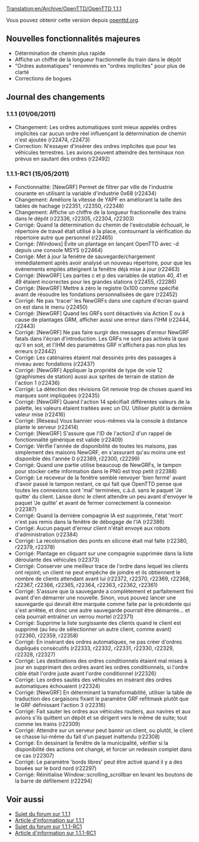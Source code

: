 [[Translation:en/Archive/OpenTTD/OpenTTD 1.1.1]]


{{fr/Archive/OpenTTD/Livraison|prec=fr/Archive/OpenTTD/OpenTTD 1.1.0|suiv=fr/OpenTTD 1.1.2|date=01/06/2011}}

Vous pouvez obtenir cette version depuis [http://www.openttd.org/download-stable/1.1.1 openttd.org].

==Nouvelles fonctionnalités majeures==

* Détermination de chemin plus rapide
* Affiche un chiffre de la longueur fractionnelle du train dans le dépôt
* "Ordres automatiques" renommés en "ordres implicites" pour plus de clarté
* Corrections de bogues

==Journal des changements==

===1.1.1 (01/06/2011)===

* Changement: Les ordres automatiques sont mieux appelés ordres implicites car aucun ordre réel influençant la détermination de chemin n'est ajoutée (r22474, r22473)
* Correction: N'essayer d'insérer des ordres implicites que pour les véhicules terrestres. Les avions peuvent atteindre des terminaux non prévus en sautant des ordres {{en/Development/Design Drafts/Flyspray|4624}} (r22492)

===1.1.1-RC1 (15/05/2011)===

* Fonctionnalité: [NewGRF] Permet de filtrer par ville de l'industrie courante en utilisant la variable d'industrie 0x68 {{en/Development/Design Drafts/Flyspray|4591}} (r22434)
* Changement: Améliore la vitesse de YAPF en améliorant la taille des tables de hachage (r22351, r22350, r22348)
* Changement: Affiche un chiffre de la longueur fractionnelle des trains dans le dépôt (r22336, r22305, r22304, r22303)
* Corrigé: Quand la détermination du chemin de l'exécutable échouait, le répertoire de travail était utilisé à la place, contournant la vérification du répertoire autre que personnel {{en/Development/Design Drafts/Flyspray|4613}} (r22465)
* Corrigé: [Windows] Évite un plantage en lançant OpenTTD avec -d depuis une console MSYS {{en/Development/Design Drafts/Flyspray|4587}} (r22464)
* Corrigé: Met à jour la fenêtre de sauvegarde/chargement immédiatement après avoir analysé un nouveau répertoire, pour que les événements empilés atteignent la fenêtre déjà mise à jour {{en/Development/Design Drafts/Flyspray|4615}} (r22463)
* Corrigé: [NewGRF] Les parties c et p des variables de station 40, 41 et 49 étaient incorrectes pour les grandes stations (r22455, r22286)
* Corrigé: [NewGRF] Mettre à zéro le registre 0x100 comme spécifié avant de résoudre les fondations personnalisées de gare (r22452)
* Corrigé: Ne pas 'tracer' les NewGRFs dans une capture d'écran quand on est dans le menu {{en/Development/Design Drafts/Flyspray|4610}} (r22450)
* Corrigé: [NewGRF] Quand les GRFs sont désactivés via Action E ou à cause de plantages GRM, afficher aussi une erreur dans l'IHM (r22444, r22443)
* Corrigé: [NewGRF] Ne pas faire surgir des messages d'erreur NewGRF fatals dans l'écran d'introduction. Les GRFs ne sont pas activés là quoi qu'il en soit, et l'IHM des paramètres GRF n'affichera pas non plus les erreurs (r22442)
* Corrigé: Les caténaires étaient mal dessinés près des passages à niveau avec fondations (r22437)
* Corrigé: [NewGRF] Appliquer la propriété de type de voie 12 (graphismes de station) aussi aux sprites de terrain de station de l'action 1 (r22436)
* Corrigé: La détection des révisions Git renvoie trop de choses quand les marques sont impliquées (r22435)
* Corrigé: [NewGRF] Quand l'action 14 spécifiait différentes valeurs de la palette, les valeurs étaient traitées avec un OU. Utiliser plutôt la dernière valeur mise (r22416)
* Corrigé: [Réseau] Vous bannier vous-mêmes via la console à distance plante le serveur {{en/Development/Design Drafts/Flyspray|4606}} (r22414)
* Corrigé: [NewGRF] S'assure que l'ID de l'action2 d'un rappel de fonctionnalité générique est valide (r22409)
* Corrigé: Vérifie l'année de disponibilité de toutes les maisons, pas simplement des maisons NewGRF, en s'assurant qu'au moins une est disponible dès l'année 0 {{en/Development/Design Drafts/Flyspray|4581}} (r22389, r22300, r22299)
* Corrigé: Quand une partie utilise beaucoup de NewGRFs, le tampon pour stocker cette information dans le PNG est trop petit (r22388)
* Corrigé: Le receveur de la fenêtre semble renvoyer 'bien fermé' avant d'avoir passé le tampon restant, ce qui fait que OpenTTD pense que toutes les connexions sont 'mal' terminées, c.à.d. sans le paquet 'Je quitte' du client. Laisse donc le client attendre un peu avant d'envoyer le paquet 'Je quitte' et avant de fermer correctement la connexion {{en/Development/Design Drafts/Flyspray|4601}} (r22387)
* Corrigé: Quand la dernière compagnie IA est supprimée, l'état 'mort' n'est pas remis dans la fenêtre de débogage de l'IA {{en/Development/Design Drafts/Flyspray|4602}} (r22386)
* Corrigé: Aucun paquet d'erreur client n'était envoyé aux robots d'administration {{en/Development/Design Drafts/Flyspray|4585}} (r22384)
* Corrigé: La recolorisation des ponts en silicone était mal faite (r22380, r22379, r22378)
* Corrigé: Plantage en cliquant sur une compagnie supprimée dans la liste déroulante des véhicules {{en/Development/Design Drafts/Flyspray|4592}} (r22373)
* Corrigé: Conserver une meilleur trace de l'ordre dans lequel les clients ont rejoint; un client ne peut empêche de joindre et ils obtiennent le nombre de clients attendant avant lui (r22372, r22370, r22369, r22368, r22367, r22366, r22365, r22364, r22363, r22362, r22361)
* Corrigé: S'assure que la sauvegarde a complètement et parfaitement fini avant d'en démarrer une nouvelle. Sinon, vous pouvez lancer une sauvegarde qui devrait être marquée comme faite par la précédente qui s'est arrêtée, et donc une autre sauvegarde pourrait être démarrée... et cela pourrait entraîner un verrou mortel {{en/Development/Design Drafts/Flyspray|4596}} (r22371)
* Corrigé: Supprime la liste surgissante des clients quand le client est supprimé (au lieu de sélectionner un autre client, comme avant) (r22360, r22359, r22358)
* Corrigé: En insérant des ordres automatiques, ne pas créer d'ordres dupliqués consécutifs (r22333, r22332, r22331, r22330, r22329, r22328, r22327)
* Corrigé: Les destinations des ordres conditionnels étaient mal mises à jour en supprimant des ordres avant les ordres conditionnels, si l'ordre cible était l'ordre juste avant l'ordre conditionnel (r22326)
* Corrigé: Les ordres sautés des véhicules en insérant des ordres automatiques échouaient (r22324)
* Corrigé: [NewGRF] En déterminant la transformabilité, utiliser la table de traduction des cargaisons fixant le paramètre GRF refitmask plutôt que le GRF définissant l'action 3 (r22316)
* Corrigé: Fait sauter les ordres aux véhicules routiers, aux navires et aux avions s'ils quittent un dépôt et se dirigent vers le même de suite; tout comme les trains (r22309)
* Corrigé: Attendre sur un serveur peut bannir un client, ou plutôt, le client se chasse lui-même du fait d'un paquet inattendu {{en/Development/Design Drafts/Flyspray|4574}} (r22308)
* Corrigé: En dessinant la fenêtre de la municipalité, vérifier si la disponibilité des actions ont changé, et forcer un redessin complet dans ce cas (r22307)
* Corrigé: Le paramètre 'bords libres' peut être activé quand il y a des bouées sur le bord nord {{en/Development/Design Drafts/Flyspray|4580}} (r22297)
* Corrigé: Réinitialise Window::scrolling_scrollbar en levant les boutons de la barre de défilement {{en/Development/Design Drafts/Flyspray|4571}} (r22294)

==Voir aussi==

*[http://www.tt-forums.net/viewtopic.php?f=29&t=54903 Sujet du forum sur 1.1.1]
*[http://www.openttd.org/en/news/149 Article d'information sur 1.1.1]
*[http://www.tt-forums.net/viewtopic.php?f=29&t=54534 Sujet du forum sur 1.1.1-RC1]
*[http://www.openttd.org/en/news/148 Article d'information sur 1.1.1-RC1]